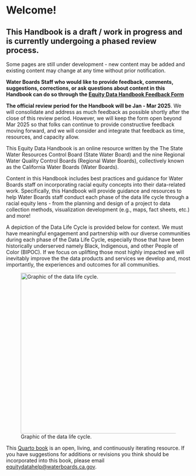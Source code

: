 # Welcome! {.unnumbered}

::: callout-warning
# **This Handbook is a draft / work in progress and is currently undergoing a phased review process.** 

Some pages are still under development - new content may be added and existing content may change at any time without prior notification.

**Water Boards Staff who would like to provide feedback, comments, suggestions, corrections, or ask questions about content in this Handbook can do so through the [Equity Data Handbook Feedback Form](https://forms.office.com/g/aiEpqjVzQ8)**

**The official review period for the Handbook will be Jan - Mar 2025**. We will consolidate and address as much feedback as possible shortly after the close of this review period. However, we will keep the form open beyond Mar 2025 so that folks can continue to provide constructive feedback moving forward, and we will consider and integrate that feedback as time, resources, and capacity allow.
:::

This Equity Data Handbook is an online resource written by the The State Water Resources Control Board (State Water Board) and the nine Regional Water Quality Control Boards (Regional Water Boards), collectively known as the California Water Boards (Water Boards).

Content in this Handbook includes best practices and guidance for Water Boards staff on incorporating racial equity concepts into their data-related work. Specifically, this Handbook will provide guidance and resources to help Water Boards staff conduct each phase of the data life cycle through a racial equity lens - from the planning and design of a project to data collection methods, visualization development (e.g., maps, fact sheets, etc.) and more!

A depiction of the Data Life Cycle is provided below for context. We must have meaningful engagement and partnership with our diverse communities during each phase of the Data Life Cycle, especially those that have been historically underserved namely Black, Indigenous, and other People of Color (BIPOC). If we focus on uplifting those most highly impacted we will inevitably improve the the data products and services we develop and, most importantly, the experiences and outcomes for all communities.

![Graphic of the data life cycle.](images/datalifecycle.png){fig-alt="Graphic showing the seven main phases of the Data Life Cycle: (1) Plan and Prepare, (2) Collect and Process, (3) Assure and Analyze, (4) Preserve and Store, (5) Publish and Share, (6) Discover and Integrate, and (7) Describe - which is integral to all of the other phases" width="438"}

This [Quarto book](https://quarto.org/docs/books) is an open, living, and continuously iterating resource. If you have suggestions for additions or revisions you think should be incorporated into this book, please email [equitydatahelp\@waterboards.ca.gov](mailto:equitydatahelp@waterboards.ca.gov).
